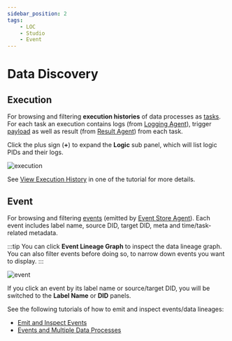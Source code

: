```yaml
---
sidebar_position: 2
tags:
    - LOC
    - Studio
    - Event
---
```


# Data Discovery

## Execution

For browsing and filtering **execution histories** of data processes as [tasks](/legacy/0.9/tutorials/loc-feat-overview#triggers-tasks-and-executions). For each task an execution contains logs (from [Logging Agent](/legacy/0.9/sdk-reference/logging)), trigger [payload](/legacy/0.9/sdk-reference/payload) as well as result (from [Result Agent](/legacy/0.9/sdk-reference/result)) from each task.

Click the plus sign (**+**) to expand the **Logic** sub panel, which will list logic PIDs and their logs.

<div className="center-padded-sm">
    <img src={require("./img/execution.png").default} alt="execution" />
</div>

See [View Execution History](/legacy/0.9/tutorials/create-api-route#view-execution-history) in one of the tutorial for more details.

## Event

For browsing and filtering [events](/legacy/0.9/tutorials/loc-feat-overview#events) (emitted by [Event Store Agent](/legacy/0.9/sdk-reference/eventstore)). Each event includes label name, source DID, target DID, meta and time/task-related metadata.

:::tip
You can click **Event Lineage Graph** to inspect the data lineage graph. You can also filter events before doing so, to narrow down events you want to display.
:::

<div className="center-padded-sm">
    <img src={require("./img/event.png").default} alt="event" />
</div>

If you click an event by its label name or source/target DID, you will be switched to the **Label Name** or **DID** panels.

See the following tutorials of how to emit and inspect events/data lineages:

-   [Emit and Inspect Events](/legacy/0.9/tutorials/emit-and-inspect-event)
-   [Events and Multiple Data Processes](/legacy/0.9/tutorials/event-and-multiple-dp)
